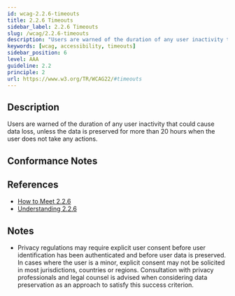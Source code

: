 ```yaml
---
id: wcag-2.2.6-timeouts
title: 2.2.6 Timeouts
sidebar_label: 2.2.6 Timeouts
slug: /wcag/2.2.6-timeouts
description: "Users are warned of the duration of any user inactivity that could cause data loss, unless the data is preserved for more than 20 hours when the user does not take any actions."
keywords: [wcag, accessibility, timeouts]
sidebar_position: 6
level: AAA
guideline: 2.2
principle: 2
url: https://www.w3.org/TR/WCAG22/#timeouts
---
```


## Description

Users are warned of the duration of any user inactivity that could cause data loss, unless the data is preserved for more than 20 hours when the user does not take any actions.

## Conformance Notes

<Project name="ads">
  <Support></Support>
</Project>

<Project name="scix">
  <Support></Support>
</Project>

## References

- [How to Meet 2.2.6](https://www.w3.org/WAI/WCAG22/quickref/#timeouts)
- [Understanding 2.2.6](https://www.w3.org/WAI/WCAG22/Understanding/timeouts.html)

## Notes

- Privacy regulations may require explicit user consent before user identification has been authenticated and before user data is preserved. In cases where the user is a minor, explicit consent may not be solicited in most jurisdictions, countries or regions. Consultation with privacy professionals and legal counsel is advised when considering data preservation as an approach to satisfy this success criterion.
